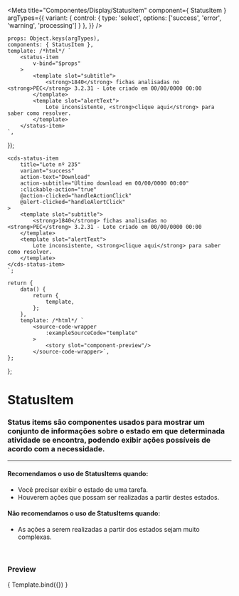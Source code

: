 
<Meta
	title="Componentes/Display/StatusItem"
	component={ StatusItem }
	argTypes={{
		variant: {
			control: {
				type: 'select',
				options: ['success', 'error', 'warning', 'processing']
			}
		},
	}}
/>

	props: Object.keys(argTypes),
	components: { StatusItem },
	template: /*html*/ `
		<status-item
			v-bind="$props" 
		>
			<template slot="subtitle">
				<strong>1840</strong> fichas analisadas no <strong>PEC</strong> 3.2.31 - Lote criado em 00/00/0000 00:00
			</template>
			<template slot="alertText">
				Lote inconsistente, <strong>clique aqui</strong> para saber como resolver.
			</template>
		</status-item>
	`,
});

	<cds-status-item
		title="Lote nº 235"
		variant="success"
		action-text="Download"
		action-subtitle="Último download em 00/00/0000 00:00"
		:clickable-action="true"
		@action-clicked="handleActionClick"
		@alert-clicked="handleAlertClick"
	>
		<template slot="subtitle">
			<strong>1840</strong> fichas analisadas no <strong>PEC</strong> 3.2.31 - Lote criado em 00/00/0000 00:00
		</template>
		<template slot="alertText">
			Lote inconsistente, <strong>clique aqui</strong> para saber como resolver.
		</template>
	</cds-status-item>
	`;

	return {
		data() {
			return {
				template,
			};
		},
		template: /*html*/ `
			<source-code-wrapper
				:exampleSourceCode="template"
			>
				<story slot="component-preview"/>
			</source-code-wrapper>`,
	};
};

# StatusItem

### Status items são componentes usados para mostrar um conjunto de informações sobre o estado em que determinada atividade se encontra, podendo exibir ações possíveis de acordo com a necessidade.
---

#### Recomendamos o uso de StatusItems quando:
- Você precisar exibir o estado de uma tarefa.
- Houverem ações que possam ser realizadas a partir destes estados.

#### Não recomendamos o uso de StatusItems quando:
- As ações a serem realizadas a partir dos estados sejam muito complexas.

<br />

### Preview

<Canvas>
	<Story
		name="Status item"
		decorators={[docsDecorator]}
		args={{
			title: 'Lote nº 235',
			subtitle: 'Subtítulo',
			variant: 'success',
			clickableAction: true,
			actionText: 'Download',
			actionSubtitle: 'Último download em 00/00/0000 00:00',
		}}
	>
		{ Template.bind({}) }
	</Story>
</Canvas>

<ArgsTable story="Status item" />